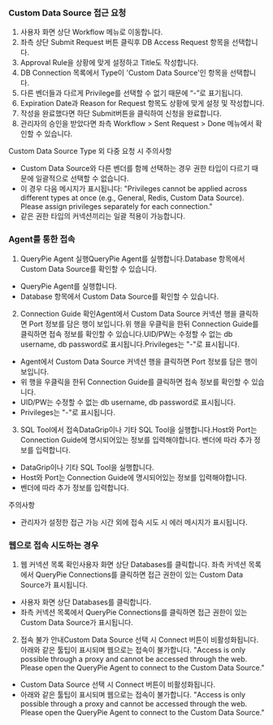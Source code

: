 ### Custom Data Source 접근 요청
1. 사용자 화면 상단 Workflow 메뉴로 이동합니다.
2. 좌측 상단 Submit Request 버튼 클릭후 DB Access Request 항목을 선택합니다.
3. Approval Rule을 상황에 맞게 설정하고 Title도 작성합니다.
4. DB Connection 목록에서 Type이 'Custom Data Source'인 항목을 선택합니다.
5. 다른 벤더들과 다르게 Privilege를 선택할 수 없기 때문에 “-”로 표기됩니다.
6. Expiration Date과 Reason for Request 항목도 상황에 맞게 설정 및 작성합니다.
7. 작성을 완료했다면 하단 Submit버튼을 클릭하여 신청을 완료합니다.
8. 관리자의 승인을 받았다면 좌측 Workflow > Sent Request > Done 메뉴에서 확인할 수 있습니다.

Custom Data Source Type 외 다중 요청 시 주의사항

* Custom Data Source와 다른 벤더를 함께 선택하는 경우 권한 타입이 다르기 때문에 일괄적으로 선택할 수 없습니다.
* 이 경우 다음 메시지가 표시됩니다: "Privileges cannot be applied across different types at once (e.g., General, Redis, Custom Data Source). Please assign privileges separately for each connection."
* 같은 권한 타입의 커넥션끼리는 일괄 적용이 가능합니다.

### Agent를 통한 접속
1. QueryPie Agent 실행QueryPie Agent를 실행합니다.Database 항목에서 Custom Data Source를 확인할 수 있습니다.
  * QueryPie Agent를 실행합니다.
  * Database 항목에서 Custom Data Source를 확인할 수 있습니다.
2. Connection Guide 확인Agent에서 Custom Data Source 커넥션 행을 클릭하면 Port 정보를 담은 행이 보입니다.위 행을 우클릭을 한뒤 Connection Guide를 클릭하면 접속 정보를 확인할 수 있습니다.UID/PW는 수정할 수 없는 db username, db password로 표시됩니다.Privileges는 "-"로 표시됩니다.
  * Agent에서 Custom Data Source 커넥션 행을 클릭하면 Port 정보를 담은 행이 보입니다.
  * 위 행을 우클릭을 한뒤 Connection Guide를 클릭하면 접속 정보를 확인할 수 있습니다.
  * UID/PW는 수정할 수 없는 db username, db password로 표시됩니다.
  * Privileges는 "-"로 표시됩니다.
3. SQL Tool에서 접속DataGrip이나 기타 SQL Tool을 실행합니다.Host와 Port는 Connection Guide에 명시되어있는 정보를 입력해야합니다. 벤더에 따라 추가 정보를 입력합니다.
  * DataGrip이나 기타 SQL Tool을 실행합니다.
  * Host와 Port는 Connection Guide에 명시되어있는 정보를 입력해야합니다.
  * 벤더에 따라 추가 정보를 입력합니다.

주의사항

* 관리자가 설정한 접근 가능 시간 외에 접속 시도 시 에러 메시지가 표시됩니다.

### 웹으로 접속 시도하는 경우
1. 웹 커넥션 목록 확인사용자 화면 상단 Databases를 클릭합니다. 좌측 커넥션 목록에서 QueryPie Connections를 클릭하면 접근 권한이 있는 Custom Data Source가 표시됩니다.
  * 사용자 화면 상단 Databases를 클릭합니다.
  * 좌측 커넥션 목록에서 QueryPie Connections를 클릭하면 접근 권한이 있는 Custom Data Source가 표시됩니다.
2. 접속 불가 안내Custom Data Source 선택 시 Connect 버튼이 비활성화됩니다.아래와 같은 툴팁이 표시되며 웹으로는 접속이 불가합니다. "Access is only possible through a proxy and cannot be accessed through the web. Please open the QueryPie Agent to connect to the Custom Data Source."
  * Custom Data Source 선택 시 Connect 버튼이 비활성화됩니다.
  * 아래와 같은 툴팁이 표시되며 웹으로는 접속이 불가합니다. "Access is only possible through a proxy and cannot be accessed through the web. Please open the QueryPie Agent to connect to the Custom Data Source."
